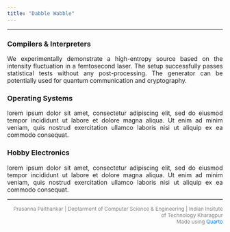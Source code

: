 ```yaml
---
title: "Dabble Wabble"
---
```

<style>
  p {
    text-align: justify;
  }

  a {
    color: #007bff;
    /* color: inherit; */
    text-decoration: none;
  }
</style>
<hr>

<a href="Blogs/Compilers-Interpreters.html" style="color: inherit; text-decoration: none;">

### Compilers & Interpreters
We experimentally demonstrate a high-entropy source based on the intensity fluctuation in a femtosecond laser. The setup successfully passes statistical tests without any post-processing. The generator can be potentially used for quantum communication and cryptography.
</a>

<a href="Blogs/Operating-Systems.html" style="color: inherit; text-decoration: none;">

### Operating Systems
lorem ipsum dolor sit amet, consectetur adipiscing elit, sed do eiusmod tempor incididunt ut labore et dolore magna aliqua. Ut enim ad minim veniam, quis nostrud exercitation ullamco laboris nisi ut aliquip ex ea commodo consequat.
</a>

<a href="Blogs/Hobby-Electronics.html" style="color: inherit; text-decoration: none;">

### Hobby Electronics
lorem ipsum dolor sit amet, consectetur adipiscing elit, sed do eiusmod tempor incididunt ut labore et dolore magna aliqua. Ut enim ad minim veniam, quis nostrud exercitation ullamco laboris nisi ut aliquip ex ea commodo consequat.
</a>

<hr>
<div style="font-size: 12px; color: grey; text-align: right; ">
Prasanna Paithankar | Deptarment of Computer Science & Engineering | Indian Insitute of Technology Kharagpur<br>Made using [Quarto](https://quarto.org/) </div>